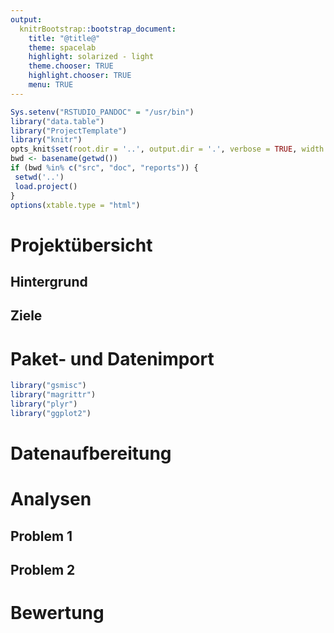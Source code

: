 ```yaml
---
output:
  knitrBootstrap::bootstrap_document:
    title: "@title@"
    theme: spacelab
    highlight: solarized - light
    theme.chooser: TRUE
    highlight.chooser: TRUE
    menu: TRUE
---
```


```r
Sys.setenv("RSTUDIO_PANDOC" = "/usr/bin")
library("data.table")
library("ProjectTemplate")
library("knitr")
opts_knit$set(root.dir = '..', output.dir = '.', verbose = TRUE, width = 80)
bwd <- basename(getwd())
if (bwd %in% c("src", "doc", "reports")) {
 setwd('..')
 load.project()
}
options(xtable.type = "html")
```

# Projektübersicht

## Hintergrund

## Ziele

# Paket- und Datenimport
```r
library("gsmisc")
library("magrittr")
library("plyr")
library("ggplot2")
```

# Datenaufbereitung

# Analysen

## Problem 1

## Problem 2

# Bewertung
